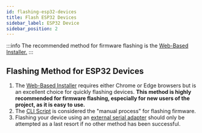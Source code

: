 ```yaml
---
id: flashing-esp32-devices
title: Flash ESP32 Devices
sidebar_label: ESP32 Device
sidebar_position: 2
---
```


:::info
The recommended method for firmware flashing is the [Web-Based Installer.](https://flasher.meshtastic.org)
:::

## Flashing Method for ESP32 Devices

1. The [Web-Based Installer](../../../getting-started/flashing-firmware/esp32/web-flasher.mdx) requires either Chrome or Edge browsers but is an excellent choice for quickly flashing devices. **This method is highly recommended for firmware flashing, especially for new users of the project, as it is easy to use.**
2. The [CLI Script](../../../getting-started/flashing-firmware/esp32/cli-script) is considered the "manual process" for flashing firmware.
3. Flashing your device using an [external serial adapter](../../../getting-started/flashing-firmware/esp32/external-serial-adapter) should only be attempted as a last resort if no other method has been successful.
